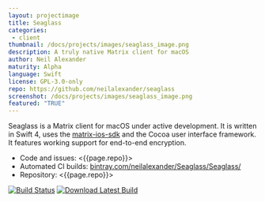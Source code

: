 ```yaml
---
layout: projectimage
title: Seaglass
categories: 
 - client
thumbnail: /docs/projects/images/seaglass_image.png
description: A truly native Matrix client for macOS
author: Neil Alexander
maturity: Alpha
language: Swift
license: GPL-3.0-only
repo: https://github.com/neilalexander/seaglass
screenshot: /docs/projects/images/seaglass_image.png
featured: "TRUE"
---
```


Seaglass is a Matrix client for macOS under active development. It is written in Swift 4, uses the [matrix-ios-sdk](https://github.com/matrix-org/matrix-ios-sdk) and the Cocoa user interface framework. It features working support for end-to-end encryption.

- Code and issues: <{{page.repo}}>
- Automated CI builds: [bintray.com/neilalexander/Seaglass/Seaglass/](https://bintray.com/neilalexander/Seaglass/Seaglass/)
- Repository: <{{page.repo}}>

[![Build Status](https://travis-ci.org/neilalexander/seaglass.svg?branch=master)](https://travis-ci.org/neilalexander/seaglass)
[![Download Latest Build](https://api.bintray.com/packages/neilalexander/Seaglass/Seaglass/images/download.svg)](https://bintray.com/neilalexander/Seaglass/Seaglass/_latestVersion#files)

